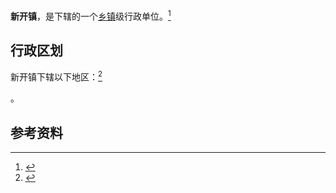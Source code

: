 {{中国乡级行政区|21/11/21/104/000}}

'''新开镇'''，是{{PRC admin/fullname|21/11/21/104/000|3}}下辖的一个[[乡镇|乡镇]]级行政单位。<ref>{{PRC admin/ref sgc|{{PRC admin/parent|21/11/21/104/000}}}}</ref>

== 行政区划 ==

新开镇下辖以下地区：<ref>{{PRC admin/ref sgc|21/11/21/104/000}}</ref>

{{PRC admin/children|21/11/21/104/000}}。

== 参考资料 ==

{{reflist}}

{{行政区划小作品}}
{{PRC admin/navcat|21/11/21/104/000}}